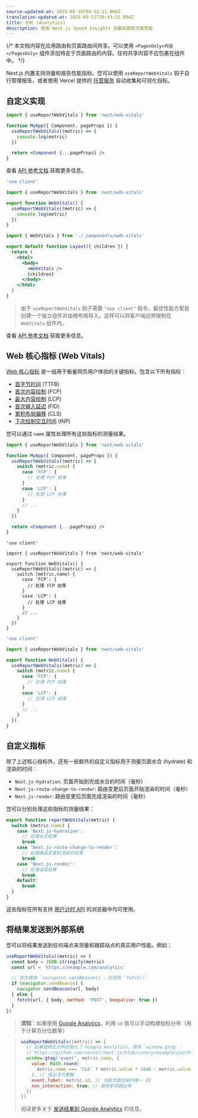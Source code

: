 ```yaml
---
source-updated-at: 2025-05-16T04:52:11.000Z
translation-updated-at: 2025-05-21T20:43:21.904Z
title: 分析 (Analytics)
description: 使用 Next.js Speed Insights 测量和跟踪页面性能
---
```


{/* 本文档内容在应用路由和页面路由间共享。可以使用 `<PagesOnly>内容</PagesOnly>` 组件添加特定于页面路由的内容。任何共享内容不应包裹在组件中。 */}

Next.js 内置支持测量和报告性能指标。您可以使用 `useReportWebVitals` 钩子自行管理报告，或者使用 Vercel 提供的 [托管服务](https://vercel.com/analytics?utm_source=next-site&utm_medium=docs&utm_campaign=next-website) 自动收集和可视化指标。

## 自定义实现

<PagesOnly>

```jsx filename="pages/_app.js"
import { useReportWebVitals } from 'next/web-vitals'

function MyApp({ Component, pageProps }) {
  useReportWebVitals((metric) => {
    console.log(metric)
  })

  return <Component {...pageProps} />
}
```

查看 [API 参考文档](/docs/pages/api-reference/functions/use-report-web-vitals) 获取更多信息。

</PagesOnly>

<AppOnly>

```jsx filename="app/_components/web-vitals.js"
'use client'

import { useReportWebVitals } from 'next/web-vitals'

export function WebVitals() {
  useReportWebVitals((metric) => {
    console.log(metric)
  })
}
```

```jsx filename="app/layout.js"
import { WebVitals } from './_components/web-vitals'

export default function Layout({ children }) {
  return (
    <html>
      <body>
        <WebVitals />
        {children}
      </body>
    </html>
  )
}
```

> 由于 `useReportWebVitals` 钩子需要 `"use client"` 指令，最佳性能方案是创建一个独立组件并由根布局导入。这样可以将客户端边界限制在 `WebVitals` 组件内。

查看 [API 参考文档](/docs/app/api-reference/functions/use-report-web-vitals) 获取更多信息。

</AppOnly>

## Web 核心指标 (Web Vitals)

[Web 核心指标](https://web.dev/vitals/) 是一组用于衡量网页用户体验的关键指标。包含以下所有指标：

- [首字节时间](https://developer.mozilla.org/docs/Glossary/Time_to_first_byte) (TTFB)
- [首次内容绘制](https://developer.mozilla.org/docs/Glossary/First_contentful_paint) (FCP)
- [最大内容绘制](https://web.dev/lcp/) (LCP)
- [首次输入延迟](https://web.dev/fid/) (FID)
- [累积布局偏移](https://web.dev/cls/) (CLS)
- [下次绘制交互时间](https://web.dev/inp/) (INP)

您可以通过 `name` 属性处理所有这些指标的测量结果。

<PagesOnly>

```jsx filename="pages/_app.js"
import { useReportWebVitals } from 'next/web-vitals'

function MyApp({ Component, pageProps }) {
  useReportWebVitals((metric) => {
    switch (metric.name) {
      case 'FCP': {
        // 处理 FCP 结果
      }
      case 'LCP': {
        // 处理 LCP 结果
      }
      // ...
    }
  })

  return <Component {...pageProps} />
}
```

</PagesOnly>

<AppOnly>

```tsx filename="app/_components/web-vitals.tsx" switcher
'use client'

import { useReportWebVitals } from 'next/web-vitals'

export function WebVitals() {
  useReportWebVitals((metric) => {
    switch (metric.name) {
      case 'FCP': {
        // 处理 FCP 结果
      }
      case 'LCP': {
        // 处理 LCP 结果
      }
      // ...
    }
  })
}
```

```jsx filename="app/_components/web-vitals.js" switcher
'use client'

import { useReportWebVitals } from 'next/web-vitals'

export function WebVitals() {
  useReportWebVitals((metric) => {
    switch (metric.name) {
      case 'FCP': {
        // 处理 FCP 结果
      }
      case 'LCP': {
        // 处理 LCP 结果
      }
      // ...
    }
  })
}
```

</AppOnly>

<PagesOnly>

## 自定义指标

除了上述核心指标外，还有一些额外的自定义指标用于测量页面水合 (hydrate) 和渲染的时间：

- `Next.js-hydration`: 页面开始到完成水合的时间（毫秒）
- `Next.js-route-change-to-render`: 路由变更后页面开始渲染的时间（毫秒）
- `Next.js-render`: 路由变更后页面完成渲染的时间（毫秒）

您可以分别处理这些指标的测量结果：

```js
export function reportWebVitals(metric) {
  switch (metric.name) {
    case 'Next.js-hydration':
      // 处理水合结果
      break
    case 'Next.js-route-change-to-render':
      // 处理路由变更到渲染的结果
      break
    case 'Next.js-render':
      // 处理渲染结果
      break
    default:
      break
  }
}
```

这些指标在所有支持 [用户计时 API](https://caniuse.com/#feat=user-timing) 的浏览器中均可使用。

</PagesOnly>

## 将结果发送到外部系统

您可以将结果发送到任何端点来测量和跟踪站点的真实用户性能。例如：

```js
useReportWebVitals((metric) => {
  const body = JSON.stringify(metric)
  const url = 'https://example.com/analytics'

  // 优先使用 `navigator.sendBeacon()`，回退到 `fetch()`
  if (navigator.sendBeacon) {
    navigator.sendBeacon(url, body)
  } else {
    fetch(url, { body, method: 'POST', keepalive: true })
  }
})
```

> **须知**：如果使用 [Google Analytics](https://analytics.google.com/analytics/web/)，利用 `id` 值可以手动构建指标分布（用于计算百分位数等）

> ```js
> useReportWebVitals((metric) => {
>   // 如果按照此示例初始化了 Google Analytics，使用 `window.gtag`：
>   // https://github.com/vercel/next.js/blob/canary/examples/with-google-analytics/pages/_app.js
>   window.gtag('event', metric.name, {
>     value: Math.round(
>       metric.name === 'CLS' ? metric.value * 1000 : metric.value
>     ), // 值必须为整数
>     event_label: metric.id, // 当前页面加载的唯一 ID
>     non_interaction: true, // 避免影响跳出率
>   })
> })
> ```
>
> 阅读更多关于 [发送结果到 Google Analytics](https://github.com/GoogleChrome/web-vitals#send-the-results-to-google-analytics) 的信息。